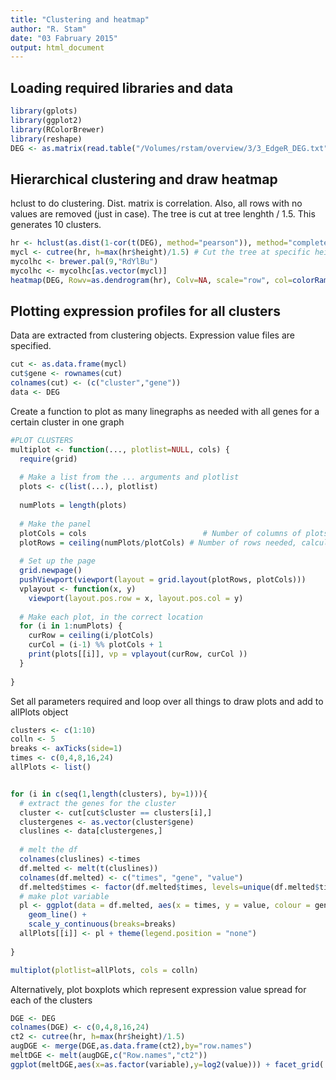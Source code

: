 ```yaml
---
title: "Clustering and heatmap"
author: "R. Stam"
date: "03 Fabruary 2015"
output: html_document
---
```

Loading required libraries and data
------------------------------
```r
library(gplots) 
library(ggplot2)
library(RColorBrewer)
library(reshape)
DEG <- as.matrix(read.table("/Volumes/rstam/overview/3/3_EdgeR_DEG.txt"))

```

Hierarchical clustering and draw heatmap
------------------------------
hclust to do clustering. Dist. matrix is correlation.
Also, all rows with no values are removed (just in case).
The tree is cut at tree lenghth / 1.5. This generates 10 clusters.
```r

hr <- hclust(as.dist(1-cor(t(DEG), method="pearson")), method="complete") # Cluster rows by Pearson correlation.
mycl <- cutree(hr, h=max(hr$height)/1.5) # Cut the tree at specific height and color the corresponding clusters in the heatmap color bar.
mycolhc <- brewer.pal(9,"RdYlBu")
mycolhc <- mycolhc[as.vector(mycl)]
heatmap(DEG, Rowv=as.dendrogram(hr), Colv=NA, scale="row", col=colorRampPalette(brewer.pal(9,"Blues"))(100), RowSideColors=mycolhc) 

```


Plotting expression profiles for all clusters
--------------------------
Data are extracted from clustering objects.
Expression value files are specified.


```r
cut <- as.data.frame(mycl)
cut$gene <- rownames(cut)
colnames(cut) <- (c("cluster","gene"))
data <- DEG
```

Create a function to plot as many linegraphs as needed with all genes for a certain cluster in one graph

```r
#PLOT CLUSTERS
multiplot <- function(..., plotlist=NULL, cols) {
  require(grid)
  
  # Make a list from the ... arguments and plotlist
  plots <- c(list(...), plotlist)
  
  numPlots = length(plots)
  
  # Make the panel
  plotCols = cols                          # Number of columns of plots
  plotRows = ceiling(numPlots/plotCols) # Number of rows needed, calculated from # of cols
  
  # Set up the page
  grid.newpage()
  pushViewport(viewport(layout = grid.layout(plotRows, plotCols)))
  vplayout <- function(x, y)
    viewport(layout.pos.row = x, layout.pos.col = y)
  
  # Make each plot, in the correct location
  for (i in 1:numPlots) {
    curRow = ceiling(i/plotCols)
    curCol = (i-1) %% plotCols + 1
    print(plots[[i]], vp = vplayout(curRow, curCol ))
  }
  
}

```

Set all parameters required and loop over all things to draw plots and add to allPlots object
```r

clusters <- c(1:10)
colln <- 5
breaks <- axTicks(side=1)
times <- c(0,4,8,16,24)
allPlots <- list()


for (i in c(seq(1,length(clusters), by=1))){
  # extract the genes for the cluster
  cluster <- cut[cut$cluster == clusters[i],]
  clustergenes <- as.vector(cluster$gene)
  cluslines <- data[clustergenes,]
  
  # melt the df
  colnames(cluslines) <-times
  df.melted <- melt(t(cluslines))
  colnames(df.melted) <- c("times", "gene", "value")
  df.melted$times <- factor(df.melted$times, levels=unique(df.melted$times))
  # make plot variable
  pl <- ggplot(data = df.melted, aes(x = times, y = value, colour = gene, group = gene)) +
    geom_line() +
    scale_y_continuous(breaks=breaks)
  allPlots[[i]] <- pl + theme(legend.position = "none")
         
}

multiplot(plotlist=allPlots, cols = colln)
```

Alternatively, plot boxplots which represent expression value spread for each of the clusters
```r
DGE <- DEG
colnames(DGE) <- c(0,4,8,16,24)
ct2 <- cutree(hr, h=max(hr$height)/1.5)
augDGE <- merge(DGE,as.data.frame(ct2),by="row.names")
meltDGE <- melt(augDGE,c("Row.names","ct2"))
ggplot(meltDGE,aes(x=as.factor(variable),y=log2(value))) + facet_grid(.~ct2) + geom_boxplot()
```

